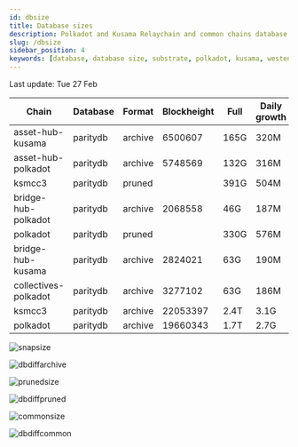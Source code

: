 ```yaml
---
id: dbsize
title: Database sizes
description: Polkadot and Kusama Relaychain and common chains database sizes
slug: /dbsize
sidebar_position: 4
keywords: [database, database size, substrate, polkadot, kusama, westend]
---
```



Last update: Tue 27 Feb

| Chain    | Database   | Format | Blockheight | Full         | Daily growth |
| ------------------------| ----------- | -------- | ------- | ---------- | ----- | 
| asset-hub-kusama | paritydb | archive | 6500607 | 165G | 320M |
| asset-hub-polkadot | paritydb | archive | 5748569 | 132G | 316M |
| ksmcc3 | paritydb | pruned |  | 391G | 504M |
| bridge-hub-polkadot | paritydb | archive | 2068558 | 46G | 187M |
| polkadot | paritydb | pruned |  | 330G | 576M |
| bridge-hub-kusama | paritydb | archive | 2824021 | 63G | 190M |
| collectives-polkadot | paritydb | archive | 3277102 | 63G | 186M |
| ksmcc3 | paritydb | archive | 22053397 | 2.4T | 3.1G |
| polkadot | paritydb | archive | 19660343 | 1.7T | 2.7G |

![snapsize](/img/archivesize.png)

![dbdiffarchive](/img/dbdiffrelay.png)

![prunedsize](/img/prunedsize.png)

![dbdiffpruned](/img/dbdiffpruned.png)

![commonsize](/img/commonsize.png)

![dbdiffcommon](/img/dbdiffcommon.png)
